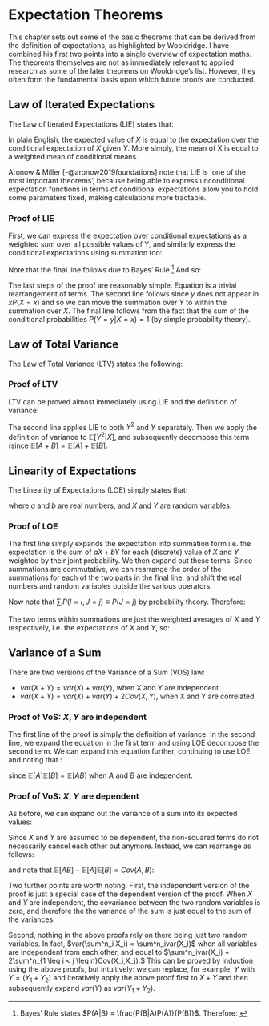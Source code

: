 # Expectation Theorems {#exp_theorems}


This chapter sets out some of the basic theorems that can be derived from the definition of expectations, as highlighted by Wooldridge. I have combined his first two points into a single overview of expectation maths. The theorems themselves are not as immediately relevant to applied research as some of the later theorems on Wooldridge's list. However, they often form the fundamental basis upon which future proofs are conducted.


## Law of Iterated Expectations

The Law of Iterated Expectations (LIE) states that:

\begin{equation}
    \mathbb{E}[X] = \mathbb{E}[\mathbb{E}[X|Y]]
\end{equation}

In plain English, the expected value of $X$ is equal to the  expectation over the conditional expectation of $X$ given $Y$. More simply, the mean of X is equal to a weighted mean of conditional means.

Aronow & Miller [-@aronow2019foundations] note that LIE is `one of the most important theorems', because being able to express unconditional expectation functions in terms of conditional expectations allow you to hold some parameters fixed, making calculations more tractable.

### Proof of LIE

First, we can express the expectation over conditional expectations as a weighted sum over all possible values of Y, and similarly express the conditional expectations using summation too:

\begin{align}
    \mathbb{E}[\mathbb{E}[X|Y]] &= \sum_y\mathbb{E}[X|Y=y]P(Y=y) \\
          &= \sum_y\sum_x xP(X=x|Y=y)P(Y=y) \label{eq:lie_expand} \\
          &= \sum_y\sum_x xP(Y=y|X=x)P(X=x). \label{eq:lie_bayes},
\end{align}

Note that the final line follows due to Bayes' Rule.[^fn_bayes] And so:

[^fn_bayes]:
    Bayes' Rule states $P(A|B) = \frac{P(B|A)P(A)}{P(B)}$. Therefore:
    \begin{equation*}
    P(X=x|Y=y)\times P(Y=y) = \frac{P(Y=y|X=x)P(X=x) P(Y=y)}{P(Y=y)} = P(Y=y|X=x)P(X=x).
    \end{equation*}


\begin{align}
    ... &= \sum_y\sum_x xP(X=x)P(Y=y|X=x) \label{eq:rearrange}\\
          &= \sum_x xP(X=x) \sum_y P(Y=y|X=x) \label{eq:shift}\\
          &= \sum_x xP(X=x) \label{eq:equals_one}\\
          &= \mathbb{E}[X] \; \; \; \square
\end{align}

The last steps of the proof are reasonably simple. Equation \ref{eq:rearrange} is a trivial rearrangement of terms.  The second line follows since $y$ does not appear in $xP(X=x)$ and so we can move the summation over $Y$ to within the summation over $X$. The final line follows from the fact that the sum of the conditional probabilities $P(Y=y|X=x)=1$ (by simple probability theory).


## Law of Total Variance

The Law of Total Variance (LTV) states the following:
\begin{equation}
    var[Y] = \mathbb{E}[var[Y|X]] + var(\mathbb{E}[Y|X])
\end{equation}

### Proof of LTV

LTV can be proved almost immediately using LIE and the definition of variance:

\begin{align}
    var(Y) &= \mathbb{E}[Y^2] - \mathbb{E}[Y]^2 \label{eq:var_def} \\ 
           &= \mathbb{E}[\mathbb{E}[Y^2|X]] - \mathbb{E}[\mathbb{E}[Y|X]]^2 \label{eq:var_lie} \\ 
           &= \mathbb{E}[var[Y|X] + \mathbb{E}[Y]^2]] - \mathbb{E}[\mathbb{E}[Y|X]]^2 \label{eq:var_by10}\\
           &= \mathbb{E}[var[Y|X]] + (\mathbb{E}[\mathbb{E}[Y]^2] - \mathbb{E}[\mathbb{E}[Y|X]]^2) \label{eq:var_eshift}\\
           &= \mathbb{E}[var[Y|X]] + var(\mathbb{E}[Y|X]) \label{eq:var_by10_2} \; \; \; \square
\end{align}

The second line applies LIE to both $Y^2$ and $Y$ separately. Then we apply the definition of variance to $\mathbb{E}[Y^2|X]$, and subsequently decompose this term (since $\mathbb{E}[A+B] = \mathbb{E}[A] + \mathbb{E}[B]$.

## Linearity of Expectations

The Linearity of Expectations (LOE) simply states that:

\begin{equation}
    \mathbb{E}[aX + bY] = a\mathbb{E}[X] + b\mathbb{E}[Y],
\end{equation}

where $a$ and $b$ are real numbers, and $X$ and $Y$ are random variables.

### Proof of LOE

\begin{align}
    \mathbb{E}[aX + bY] &= \sum_x\sum_y (ax+by) P(X=x, Y=y) \label{eq:loe_sums} \\
    &= \sum_x\sum_y ax P(X=x, Y=y) + \sum_x\sum_y by P(X=x, Y=y) \\
    &= a\sum_x x\sum_y P(X=x, Y=y) + b \sum_y y \sum_x P(X=x, Y=y) \label{eq:loe_rearrange}\\ 
\end{align}

The first line simply expands the expectation into summation form i.e. the expectation is the sum of $aX + bY$ for each (discrete) value of $X$ and $Y$ weighted by their joint probability. We then expand out these terms. Since summations are commutative, we can rearrange the order of the summations for each of the two parts in the final line, and shift the real numbers and random variables outside the various operators.

Now note that $\sum_{i} P(I=i, J=j) \equiv P(J=j)$ by probability theory. Therefore:

\begin{align}
    ... &= a\sum_x x P(X=x) + b\sum_y y P(Y = y)
\end{align}

The two terms within summations are just the weighted averages of $X$ and $Y$ respectively, i.e. the expectations of $X$ and $Y$, so:

\begin{align}
    ... &= a\mathbb{E}[X] + b\mathbb{E}[Y] \; \; \; \square \\
\end{align}

## Variance of a Sum

There are two versions of the Variance of a Sum (VOS) law:

* $var(X + Y) = var(X) + var(Y),$ when X and Y are independent
* $var(X+Y) = var(X) + var(Y) + 2Cov(X,Y)$, when X and Y are correlated

### Proof of VoS: $X, Y$ are independent

\begin{align}
    var(X + Y) &= \mathbb{E}[(X+Y)^2] - (\mathbb{E}[X+Y])^2 \\
    &= \mathbb{E}[(X^2 + 2XY + Y^2)] - (\mathbb{E}[X] + \mathbb{E}[Y])^2
\end{align}

The first line of the proof is simply the definition of variance. In the second line, we expand the equation in the first term and using LOE decompose the second term. We can expand this equation further, continuing to use LOE and noting that :

\begin{align}
    ... &= \mathbb{E}[X^2] + \mathbb{E}[2XY] + \mathbb{E}[Y^2] - (\mathbb{E}[X]^2 + 2\mathbb{E}[X]\mathbb{E}[Y] + \mathbb{E}[Y]^2)\\
     &= \mathbb{E}[X^2] + \mathbb{E}[Y^2] - \mathbb{E}[X]^2 - \mathbb{E}[Y]^2 \\
     &= Var[X] + Var[Y] \; \; \; \square
\end{align}

since $\mathbb{E}[A]\mathbb{E}[B] = \mathbb{E}[AB]$ when $A$ and $B$ are independent. 

### Proof of VoS: $X, Y$ are dependent

As before, we can expand out the variance of a sum into its expected values:

\begin{align}
    var(X + Y) &= \mathbb{E}[X^2] + \mathbb{E}[2XY] + \mathbb{E}[Y^2] - (\mathbb{E}[X]^2 + 2\mathbb{E}[X]\mathbb{E}[Y] + \mathbb{E}[Y]^2).
\end{align}

Since $X$ and $Y$ are assumed to be dependent, the non-squared terms do not necessarily cancel each other out anymore. Instead, we can rearrange as follows:

\begin{align}
    var(X + Y) &= var(X) + var(Y) + \mathbb{E}[2XY] - 2\mathbb{E}[X]\mathbb{E}[Y]\\
    & = var(X) + var(Y) + 2(\mathbb{E}[XY] - \mathbb{E}[X]\mathbb{E}[Y]),
\end{align}

and note that $\mathbb{E}[AB]-\mathbb{E}[A]\mathbb{E}[B] = Cov(A,B)$:

\begin{equation}
... = var(X) + var(Y) + 2Cov(A,B) \; \; \; \square
\end{equation}

Two further points are worth noting. First, the independent version of the proof is just a special case of the dependent version of the proof. When $X$ and $Y$ are independent, the covariance between the two random variables is zero, and therefore the the variance of the sum is just equal to the sum of the variances.

Second, nothing in the above proofs rely on there being just two random variables. In fact, $var(\sum^n_i X_i) = \sum^n_ivar(X_i)$ when all variables are independent from each other, and equal to $\sum^n_ivar(X_i) + 2\sum^n_{1 \leq i < j \leq n}Cov(X_i,X_j).$ This can be proved by induction using the above proofs, but intuitively: we can replace, for example, $Y$ with $Y = (Y_1 + Y_2)$ and iteratively apply the above proof first to $X+Y$ and then subsequently expand $var(Y)$ as $var(Y_1+Y_2)$.
